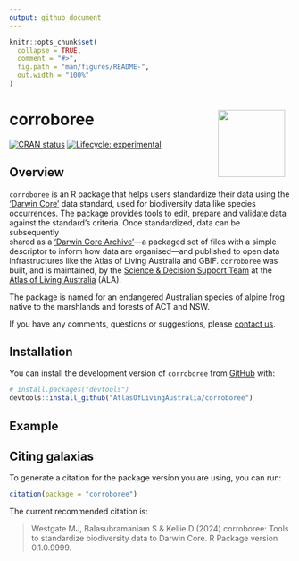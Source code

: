```yaml
---
output: github_document
---
```


<!-- README.md is generated from README.Rmd. Please edit that file -->

```r
knitr::opts_chunk$set(
  collapse = TRUE,
  comment = "#>",
  fig.path = "man/figures/README-",
  out.width = "100%"
)
```

# corroboree <img src="man/figures/corroboree-logo.png" align="right" style="margin: 0px 10px 0px 10px;" alt="" width="120"/><br>

<!-- badges: start -->
[![CRAN status](https://www.r-pkg.org/badges/version/corroboree)](https://CRAN.R-project.org/package=corroboree)
[![Lifecycle: experimental](https://img.shields.io/badge/lifecycle-experimental-orange.svg)](https://lifecycle.r-lib.org/articles/stages.html#experimental)
<!-- badges: end -->

## Overview

`corroboree` is an R package that helps users standardize their data using the 
[‘Darwin Core’](https://dwc.tdwg.org) data standard, used for biodiversity data like species occurrences. The package provides tools to edit, 
prepare and validate data against the standard's criteria. Once standardized, data can be subsequently  
shared as a ['Darwin Core Archive'](https://ipt.gbif.org/manual/en/ipt/latest/dwca-guide#what-is-darwin-core-archive-dwc-a)---a packaged set of files with a simple descriptor to inform how data are organised---and published to open data infrastructures like the Atlas of Living Australia and GBIF. `corroboree` was
built, and is maintained, by the [Science & Decision Support
Team](https://labs.ala.org.au) at the [Atlas of Living
Australia](https://www.ala.org.au) (ALA).

The package is named for an endangered Australian species of alpine frog native to the marshlands and forests of ACT and NSW.

If you have any comments, questions or suggestions, please [contact
us](mailto:support@ala.org.au).


## Installation

You can install the development version of `corroboree` from [GitHub](https://github.com/) with:

``` r
# install.packages("devtools")
devtools::install_github("AtlasOfLivingAustralia/corroboree")
```

## Example


## Citing galaxias

To generate a citation for the package version you are using, you can
run:

``` r
citation(package = "corroboree")
```

The current recommended citation is:

> Westgate MJ, Balasubramaniam S & Kellie D (2024) corroboree:
> Tools to standardize biodiversity data to Darwin Core. R Package version
> 0.1.0.9999.
